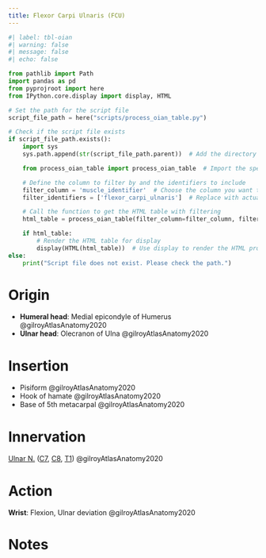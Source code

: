 ```yaml
---
title: Flexor Carpi Ulnaris (FCU)
---
```



```python
#| label: tbl-oian
#| warning: false
#| message: false
#| echo: false

from pathlib import Path
import pandas as pd
from pyprojroot import here
from IPython.core.display import display, HTML

# Set the path for the script file
script_file_path = here("scripts/process_oian_table.py")

# Check if the script file exists
if script_file_path.exists():
    import sys
    sys.path.append(str(script_file_path.parent))  # Add the directory of the script to the system path

    from process_oian_table import process_oian_table  # Import the specific function

    # Define the column to filter by and the identifiers to include
    filter_column = 'muscle_identifier'  # Choose the column you want to filter by
    filter_identifiers = ['flexor_carpi_ulnaris']  # Replace with actual identifiers you want to include

    # Call the function to get the HTML table with filtering
    html_table = process_oian_table(filter_column=filter_column, filter_identifiers=filter_identifiers)

    if html_table:
        # Render the HTML table for display
        display(HTML(html_table))  # Use display to render the HTML properly
else:
    print("Script file does not exist. Please check the path.")

```
# Origin {#origin}

- **Humeral head**: Medial epicondyle of Humerus @gilroyAtlasAnatomy2020
- **Ulnar head**: Olecranon of Ulna @gilroyAtlasAnatomy2020



# Insertion {#insertion}

- Pisiform @gilroyAtlasAnatomy2020
- Hook of hamate @gilroyAtlasAnatomy2020
- Base of 5th metacarpal @gilroyAtlasAnatomy2020



# Innervation {#innervation}

[Ulnar N.]({{< var ref-ulnar-nerve.path >}}) ([C7]({{< var ref-nerve-root.c7 >}}), [C8]({{< var ref-nerve-root.c8 >}}), [T1]({{< var ref-nerve-root.t1 >}})) @gilroyAtlasAnatomy2020

# Action {#action}

**Wrist**: Flexion, Ulnar deviation @gilroyAtlasAnatomy2020


# Notes